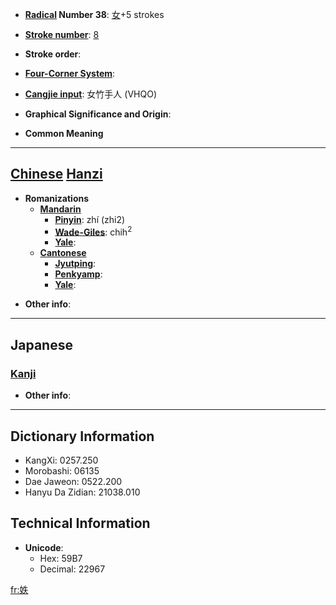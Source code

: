 * '''[[Wiktionary:Chinese radical index| Radical]] Number 38''': [[Wiktionary:Chinese radical index 女|女]]+5 strokes

* '''[[Wiktionary:Chinese total strokes index|Stroke number]]''': [[Wiktionary:Chinese total strokes index 8|8]]

* '''Stroke order''': 

* '''[[Wiktionary:Chinese four corner index|Four-Corner System]]''': 

* '''[[Wiktionary:Chinese Cangjie index|Cangjie input]]''': 女竹手人 (VHQO)

* '''Graphical Significance and Origin''': 

* '''Common Meaning'''

----

== [[Chinese]] [[Hanzi]] ==

* '''Romanizations'''
** '''[[Mandarin]]'''
*** '''[[Pinyin]]''': zhí (zhi2)
*** '''[[Wade-Giles]]''': chih<sup>2</sup>
*** '''[[Yale]]''': 
** '''[[Cantonese]]'''
*** '''[[Jyutping]]''':
*** '''[[Penkyamp]]''': 
*** '''[[Yale]]''': 

* '''Other info''': 

----

==Japanese==
===[[Kanji]]===
{{kanji|on readings=[[ちつ]] (chitsu), [[じち]] (jichi), [[いつ]] (itsu), [[いち]] (ichi), [[てつ]] (tetsu)|kun readings=[[めい]] (mei)}}

* '''Other info''':  

----

== Dictionary Information ==

* KangXi: 0257.250
* Morobashi: 06135
* Dae Jaweon: 0522.200
* Hanyu Da Zidian: 21038.010

== Technical Information ==

* '''Unicode''':
** Hex: 59B7
** Decimal: 22967

[[fr:妷]]
